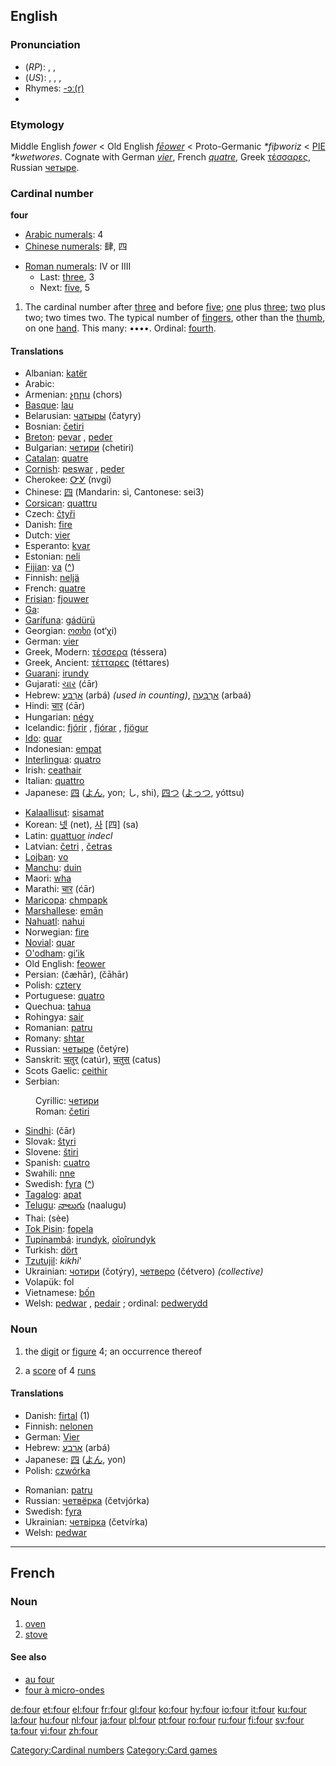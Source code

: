 ==English==

{{rank|feet|lay|along|330|four|wish|gone|times}}

===Pronunciation===
* (''RP''): {{AHD|fô}}, {{IPA|/fɔː/}}, {{SAMPA|/fO:/}}
* (''US''): {{AHD|fôr}}, {{IPA|/fɔːr/}}, {{IPA|/foʊr/}}, {{SAMPA|/fO:r/}}
* Rhymes: [[rhymes:English:-ɔː(r)|-ɔː(r)]]
* {{audio|en-us-four.ogg|Audio (US)}}
===Etymology===
Middle English ''fower'' < Old English ''[[fēower]]'' < Proto-Germanic ''*fiþworiz'' < [[PIE]] ''*kwetwores''. Cognate with German ''[[vier]]'', French ''[[quatre]]'', Greek [[τέσσαρες]], Russian [[четыре]].

=== Cardinal number ===
'''four'''

*[[w:Arabic numerals|Arabic numerals]]: 4
*[[w:Chinese numerals|Chinese numerals]]: 肆, 四

*[[w:Roman numerals|Roman numerals]]: IV or IIII
**Last: [[three]], 3
**Next: [[five]], 5

# The cardinal number after [[three]] and before [[five]]; [[one]] plus [[three]]; [[two]] plus two; two times two. The typical number of [[finger]]s, other than the [[thumb]], on one [[hand]]. This many: ••••. Ordinal: [[fourth]].

==== Translations ====
{{top}}
*Albanian: [[katër]]
*Arabic: {{ARchar|[[اربعة|أربعة]]}} {{Unicode|(’árbaʕa)}}
*Armenian: [[չորս]] (chors)
*[[Basque]]: [[lau]]
*Belarusian: [[чатыры]] (čatyry)
*Bosnian: [[četiri]]
*[[Breton]]: [[pevar]] {{m}}, [[peder]] {{f}}
*Bulgarian: [[четири]] (chetiri)
*[[Catalan]]: [[quatre]]
*[[Cornish]]: [[peswar]] {{m}}, [[peder]] {{f}}
*Cherokee: [[ᏅᎩ]] (nvgi)
*Chinese: [[四]] (Mandarin: sì, Cantonese: sei3)
*[[Corsican]]: [[quattru]]
*Czech: [[čtyři]]
*Danish: [[fire#Danish|fire]]
*Dutch: [[vier]]
*Esperanto: [[kvar]]
*Estonian: [[neli]]
*[[Fijian]]: [[va#Fijian|va]] ([[:fj:va|^]])
*Finnish: [[neljä]] 
*French: [[quatre]] {{m}}
*[[Frisian]]: [[fjouwer]]
*[[Ga]]: {{Unicode|[[ejwɛ]]}}
*[[Garífuna]]: [[gádürü]]
*Georgian: [[ოთხი]] (ot‘χi)
*German: [[vier]]
*Greek, Modern: [[τέσσερα]] (téssera)
*Greek, Ancient: [[τέτταρες]] (téttares)
*[[Guarani]]: [[irundy]]
*Gujarati: [[ચાર]] (ćār)
*Hebrew: [[ארבע|אַרְבַּע]] (arbá) {{f}} ''(used in counting)'', [[ארבעה|אַרְבָּעָה]] (arbaá) {{m}}
*Hindi: [[चार]] (ćār)
*Hungarian: [[négy]]
*Icelandic: [[fjórir]] {{m}}, [[fjórar]] {{f}}, [[fjögur]] {{n}}
*[[Ido]]: [[quar]]
*Indonesian: [[empat]]
*[[Interlingua]]: [[quatro]]
*Irish: [[ceathair]]
*Italian: [[quattro]] {{m}}
*Japanese: [[四]] ([[よん]], yon; し, shi), [[四つ]] ([[よっつ]], yóttsu)
{{mid}}
*[[Kalaallisut]]: [[sisamat]]
*Korean: [[넷]] (net), [[사]] [四] (sa)
*Latin: [[quattuor]] ''indecl''
*Latvian: [[četri]] {{m}}, [[četras]] {{f}}
*[[Lojban]]: [[vo]]
*[[Manchu]]: [[duin]]
*Maori: [[wha]]
*Marathi: [[चार]] (ćār)
*[[Maricopa]]: [[chmpapk]]
*[[Marshallese]]: [[emān]]
*[[Nahuatl]]: [[nahui]]
*Norwegian: [[fire#Norwegian|fire]]
*[[Novial]]: [[quar]]
*[[O'odham]]: [[giʼik]]
*Old English: [[feower]]
*Persian: {{FAchar|[[چهار|چَهار]]}} (čæhār), (čāhār)
*Polish: [[cztery]]
*Portuguese: [[quatro]]
*Quechua: [[tahua]]
*Rohingya: [[sair]]
*Romanian: [[patru]]
*Romany: [[shtar]]
*Russian: [[четыре]] (četýre)
*Sanskrit: [[चतुर्]] (catúr), [[चतुस्]] (catus)
*Scots Gaelic: [[ceithir]]
*Serbian:
:Cyrillic: [[четири]]
:Roman: [[četiri]]
*[[Sindhi]]: {{SDchar|[[چار]]}} (čār)
*Slovak: [[štyri]]
*Slovene: [[štiri]]
*Spanish: [[cuatro]]
*Swahili: [[nne]]
*Swedish: [[fyra]] ([[:sv:fyra|^]])
*[[Tagalog]]: [[apat]]
*[[Telugu]]: [[నాలుగు]] (naalugu)
*Thai: {{THchar|[[สี่]]}} (sèe)
*[[Tok Pisin]]: [[fopela]]
*[[Tupinambá]]: [[irundyk]], [[oîoîrundyk]]
*Turkish: [[dört]]
*[[Tzutujil]]: ''kikhi'''
*Ukrainian: [[чотири]] (čotýry), [[четверо]] (čétvero) ''(collective)''
*Volapük: fol
*Vietnamese: [[bốn]]
*Welsh: [[pedwar]] {{m}}, [[pedair]] {{f}}; ordinal: [[pedwerydd]]
{{bottom}}

=== Noun ===
{{en-noun-reg-both}}

# {{countable}} the [[digit]] or [[figure]] 4; an occurrence thereof
# {{cattag|cricket|countable}} a [[score]] of 4 [[run]]s

==== Translations ====
{{rfc-trans}}
{{top}}
*Danish: [[firtal]] {{n}} (1)
*Finnish: [[nelonen]]
*German: [[Vier]] {{f}}
*Hebrew: [[ארבע]] (arbá) {{f}}
*Japanese: [[四]] ([[よん]], yon)
*Polish: [[czwórka]] {{f}}
{{mid}}
*Romanian: [[patru]] {{m}}
*Russian: [[четвёрка]] (četvjórka) {{f}}
*Swedish: [[fyra]]
*Ukrainian: [[четвірка]] (četvírka) {{f}}
*Welsh: [[pedwar]] {{m}}
{{bottom}}

----

==French==
===Noun===
{{fr-noun-reg|m}}

# [[oven]]
# [[stove]]

====See also====
*[[au four]]
*[[four à micro-ondes]]

[[Category:Cardinal numbers]]
[[Category:Card games]]

[[de:four]]
[[et:four]]
[[el:four]]
[[fr:four]]
[[gl:four]]
[[ko:four]]
[[hy:four]]
[[io:four]]
[[it:four]]
[[ku:four]]
[[la:four]]
[[hu:four]]
[[nl:four]]
[[ja:four]]
[[pl:four]]
[[pt:four]]
[[ro:four]]
[[ru:four]]
[[fi:four]]
[[sv:four]]
[[ta:four]]
[[vi:four]]
[[zh:four]]
